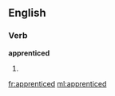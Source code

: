 ==English==

===Verb===
'''apprenticed'''

# {{past of|[[apprentice]]}}

[[fr:apprenticed]]
[[ml:apprenticed]]
